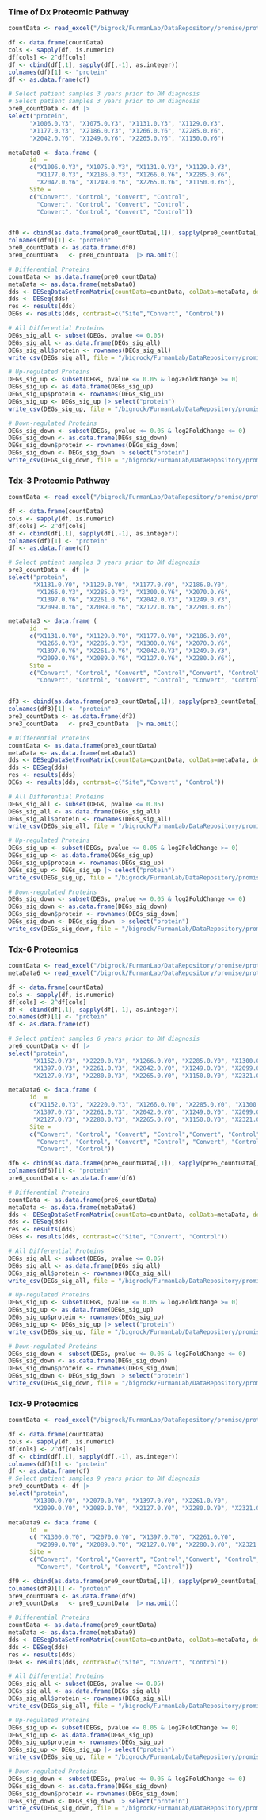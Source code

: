
### Time of Dx Proteomic Pathway
```r
countData <- read_excel("/bigrock/FurmanLab/DataRepository/promise/proteomics/promise_npx_trans.xlsx")

df <- data.frame(countData)
cols <- sapply(df, is.numeric)
df[cols] <- 2^df[cols]
df <- cbind(df[,1], sapply(df[,-1], as.integer))
colnames(df)[1] <- "protein"
df <- as.data.frame(df)

# Select patient samples 3 years prior to DM diagnosis
# Select patient samples 3 years prior to DM diagnosis
pre0_countData <- df |>
select("protein", 
      "X1006.0.Y3", "X1075.0.Y3", "X1131.0.Y3", "X1129.0.Y3",
      "X1177.0.Y3", "X2186.0.Y3", "X1266.0.Y6", "X2285.0.Y6", 
      "X2042.0.Y6", "X1249.0.Y6", "X2265.0.Y6", "X1150.0.Y6")

metaData0 <- data.frame (
      id  = 
      c("X1006.0.Y3", "X1075.0.Y3", "X1131.0.Y3", "X1129.0.Y3",
        "X1177.0.Y3", "X2186.0.Y3", "X1266.0.Y6", "X2285.0.Y6", 
        "X2042.0.Y6", "X1249.0.Y6", "X2265.0.Y6", "X1150.0.Y6"),
      Site = 
      c("Convert", "Control", "Convert", "Control",
        "Convert", "Control", "Convert", "Control",
        "Convert", "Control", "Convert", "Control"))


df0 <- cbind(as.data.frame(pre0_countData[,1]), sapply(pre0_countData[,-1], as.numeric))
colnames(df0)[1] <- "protein"
pre0_countData <- as.data.frame(df0)
pre0_countData   <- pre0_countData  |> na.omit()

# Differential Proteins 
countData <- as.data.frame(pre0_countData)
metaData <- as.data.frame(metaData0)
dds <- DESeqDataSetFromMatrix(countData=countData, colData=metaData, design=~Site, tidy = TRUE)
dds <- DESeq(dds)
res <- results(dds)
DEGs <- results(dds, contrast=c("Site","Convert", "Control"))

# All Differential Proteins
DEGs_sig_all <- subset(DEGs, pvalue <= 0.05)
DEGs_sig_all <- as.data.frame(DEGs_sig_all)
DEGs_sig_all$protein <- rownames(DEGs_sig_all)
write_csv(DEGs_sig_all, file = "/bigrock/FurmanLab/DataRepository/promise/proteomics/Pre0_DEP_all.csv")

# Up-regulated Proteins
DEGs_sig_up <- subset(DEGs, pvalue <= 0.05 & log2FoldChange >= 0)
DEGs_sig_up <- as.data.frame(DEGs_sig_up)
DEGs_sig_up$protein <- rownames(DEGs_sig_up)
DEGs_sig_up <- DEGs_sig_up |> select("protein")
write_csv(DEGs_sig_up, file = "/bigrock/FurmanLab/DataRepository/promise/proteomics/Pre0_DEP_up.csv")

# Down-regulated Proteins
DEGs_sig_down <- subset(DEGs, pvalue <= 0.05 & log2FoldChange <= 0)
DEGs_sig_down <- as.data.frame(DEGs_sig_down)
DEGs_sig_down$protein <- rownames(DEGs_sig_down)
DEGs_sig_down <- DEGs_sig_down |> select("protein")
write_csv(DEGs_sig_down, file = "/bigrock/FurmanLab/DataRepository/promise/proteomics/Pre0_DEP_down.csv")
```

### Tdx-3 Proteomic Pathway
```r
countData <- read_excel("/bigrock/FurmanLab/DataRepository/promise/proteomics/promise_npx_trans.xlsx")

df <- data.frame(countData)
cols <- sapply(df, is.numeric)
df[cols] <- 2^df[cols]
df <- cbind(df[,1], sapply(df[,-1], as.integer))
colnames(df)[1] <- "protein"
df <- as.data.frame(df)

# Select patient samples 3 years prior to DM diagnosis
pre3_countData <- df |>
select("protein", 
       "X1131.0.Y0", "X1129.0.Y0", "X1177.0.Y0", "X2186.0.Y0",
        "X1266.0.Y3", "X2285.0.Y3", "X1300.0.Y6", "X2070.0.Y6", 
        "X1397.0.Y6", "X2261.0.Y6", "X2042.0.Y3", "X1249.0.Y3", 
        "X2099.0.Y6", "X2089.0.Y6", "X2127.0.Y6", "X2280.0.Y6")

metaData3 <- data.frame (
      id  = 
      c("X1131.0.Y0", "X1129.0.Y0", "X1177.0.Y0", "X2186.0.Y0",
        "X1266.0.Y3", "X2285.0.Y3", "X1300.0.Y6", "X2070.0.Y6", 
        "X1397.0.Y6", "X2261.0.Y6", "X2042.0.Y3", "X1249.0.Y3", 
        "X2099.0.Y6", "X2089.0.Y6", "X2127.0.Y6", "X2280.0.Y6"),
      Site = 
      c("Convert", "Control", "Convert", "Control","Convert", "Control","Convert", "Control", 
        "Convert", "Control", "Convert", "Control", "Convert", "Control", "Convert", "Control"))


df3 <- cbind(as.data.frame(pre3_countData[,1]), sapply(pre3_countData[,-1], as.numeric))
colnames(df3)[1] <- "protein"
pre3_countData <- as.data.frame(df3)
pre3_countData   <- pre3_countData  |> na.omit()

# Differential Proteins 
countData <- as.data.frame(pre3_countData)
metaData <- as.data.frame(metaData3)
dds <- DESeqDataSetFromMatrix(countData=countData, colData=metaData, design=~Site, tidy = TRUE)
dds <- DESeq(dds)
res <- results(dds)
DEGs <- results(dds, contrast=c("Site","Convert", "Control"))

# All Differential Proteins
DEGs_sig_all <- subset(DEGs, pvalue <= 0.05)
DEGs_sig_all <- as.data.frame(DEGs_sig_all)
DEGs_sig_all$protein <- rownames(DEGs_sig_all)
write_csv(DEGs_sig_all, file = "/bigrock/FurmanLab/DataRepository/promise/proteomics/Pre3_DEP_all.csv")

# Up-regulated Proteins
DEGs_sig_up <- subset(DEGs, pvalue <= 0.05 & log2FoldChange >= 0)
DEGs_sig_up <- as.data.frame(DEGs_sig_up)
DEGs_sig_up$protein <- rownames(DEGs_sig_up)
DEGs_sig_up <- DEGs_sig_up |> select("protein")
write_csv(DEGs_sig_up, file = "/bigrock/FurmanLab/DataRepository/promise/proteomics/Pre3_DEP_up.csv")

# Down-regulated Proteins
DEGs_sig_down <- subset(DEGs, pvalue <= 0.05 & log2FoldChange <= 0)
DEGs_sig_down <- as.data.frame(DEGs_sig_down)
DEGs_sig_down$protein <- rownames(DEGs_sig_down)
DEGs_sig_down <- DEGs_sig_down |> select("protein")
write_csv(DEGs_sig_down, file = "/bigrock/FurmanLab/DataRepository/promise/proteomics/Pre3_DEP_down.csv")
```

### Tdx-6 Proteomics
```r
countData <- read_excel("/bigrock/FurmanLab/DataRepository/promise/proteomics/promise_npx_trans.xlsx")
metaData6 <- read_excel("/bigrock/FurmanLab/DataRepository/promise/proteomics/pre6_promise_dm.xlsx")

df <- data.frame(countData)
cols <- sapply(df, is.numeric)
df[cols] <- 2^df[cols]
df <- cbind(df[,1], sapply(df[,-1], as.integer))
colnames(df)[1] <- "protein"
df <- as.data.frame(df)

# Select patient samples 6 years prior to DM diagnosis
pre6_countData <- df |>
select("protein", 
       "X1152.0.Y3", "X2220.0.Y3", "X1266.0.Y0", "X2285.0.Y0", "X1300.0.Y3", "X2070.0.Y3",
       "X1397.0.Y3", "X2261.0.Y3", "X2042.0.Y0", "X1249.0.Y0", "X2099.0.Y3", "X2089.0.Y3",
       "X2127.0.Y3", "X2280.0.Y3", "X2265.0.Y0", "X1150.0.Y0", "X2321.0.Y3", "X2249.0.Y3")

metaData6 <- data.frame (
      id  = 
      c("X1152.0.Y3", "X2220.0.Y3", "X1266.0.Y0", "X2285.0.Y0", "X1300.0.Y3", "X2070.0.Y3",
       "X1397.0.Y3", "X2261.0.Y3", "X2042.0.Y0", "X1249.0.Y0", "X2099.0.Y3", "X2089.0.Y3",
       "X2127.0.Y3", "X2280.0.Y3", "X2265.0.Y0", "X1150.0.Y0", "X2321.0.Y3", "X2249.0.Y3"),
      Site = 
      c("Convert", "Control", "Convert", "Control","Convert", "Control","Convert", "Control", 
        "Convert", "Control", "Convert", "Control", "Convert", "Control", "Convert", "Control",
        "Convert", "Control"))

df6 <- cbind(as.data.frame(pre6_countData[,1]), sapply(pre6_countData[,-1], as.numeric))
colnames(df6)[1] <- "protein"
pre6_countData <- as.data.frame(df6)

# Differential Proteins 
countData <- as.data.frame(pre6_countData)
metaData <- as.data.frame(metaData6)
dds <- DESeqDataSetFromMatrix(countData=countData, colData=metaData, design=~Site, tidy = TRUE)
dds <- DESeq(dds)
res <- results(dds)
DEGs <- results(dds, contrast=c("Site", "Convert", "Control"))

# All Differential Proteins
DEGs_sig_all <- subset(DEGs, pvalue <= 0.05)
DEGs_sig_all <- as.data.frame(DEGs_sig_all)
DEGs_sig_all$protein <- rownames(DEGs_sig_all)
write_csv(DEGs_sig_all, file = "/bigrock/FurmanLab/DataRepository/promise/proteomics/Pre6_DEP_all.csv")

# Up-regulated Proteins
DEGs_sig_up <- subset(DEGs, pvalue <= 0.05 & log2FoldChange >= 0)
DEGs_sig_up <- as.data.frame(DEGs_sig_up)
DEGs_sig_up$protein <- rownames(DEGs_sig_up)
DEGs_sig_up <- DEGs_sig_up |> select("protein")
write_csv(DEGs_sig_up, file = "/bigrock/FurmanLab/DataRepository/promise/proteomics/Pre6_DEP_up.csv")

# Down-regulated Proteins
DEGs_sig_down <- subset(DEGs, pvalue <= 0.05 & log2FoldChange <= 0)
DEGs_sig_down <- as.data.frame(DEGs_sig_down)
DEGs_sig_down$protein <- rownames(DEGs_sig_down)
DEGs_sig_down <- DEGs_sig_down |> select("protein")
write_csv(DEGs_sig_down, file = "/bigrock/FurmanLab/DataRepository/promise/proteomics/Pre6_DEP_down.csv")
```

### Tdx-9 Proteomics
```r
countData <- read_excel("/bigrock/FurmanLab/DataRepository/promise/proteomics/promise_npx_trans.xlsx")

df <- data.frame(countData)
cols <- sapply(df, is.numeric)
df[cols] <- 2^df[cols]
df <- cbind(df[,1], sapply(df[,-1], as.integer))
colnames(df)[1] <- "protein"
df <- as.data.frame(df)
# Select patient samples 9 years prior to DM diagnosis
pre9_countData <- df |>
select("protein", 
       "X1300.0.Y0", "X2070.0.Y0", "X1397.0.Y0", "X2261.0.Y0",
       "X2099.0.Y0", "X2089.0.Y0", "X2127.0.Y0", "X2280.0.Y0", "X2321.0.Y0", "X2249.0.Y0")

metaData9 <- data.frame (
      id  = 
      c( "X1300.0.Y0", "X2070.0.Y0", "X1397.0.Y0", "X2261.0.Y0",
        "X2099.0.Y0", "X2089.0.Y0", "X2127.0.Y0", "X2280.0.Y0", "X2321.0.Y0", "X2249.0.Y0"),
      Site = 
      c("Convert", "Control","Convert", "Control","Convert", "Control", 
        "Convert", "Control", "Convert", "Control"))

df9 <- cbind(as.data.frame(pre9_countData[,1]), sapply(pre9_countData[,-1], as.numeric))
colnames(df9)[1] <- "protein"
pre9_countData <- as.data.frame(df9)
pre9_countData   <- pre9_countData  |> na.omit()

# Differential Proteins 
countData <- as.data.frame(pre9_countData)
metaData <- as.data.frame(metaData9)
dds <- DESeqDataSetFromMatrix(countData=countData, colData=metaData, design=~Site, tidy = TRUE)
dds <- DESeq(dds)
res <- results(dds)
DEGs <- results(dds, contrast=c("Site", "Convert", "Control"))

# All Differential Proteins
DEGs_sig_all <- subset(DEGs, pvalue <= 0.05)
DEGs_sig_all <- as.data.frame(DEGs_sig_all)
DEGs_sig_all$protein <- rownames(DEGs_sig_all)
write_csv(DEGs_sig_all, file = "/bigrock/FurmanLab/DataRepository/promise/proteomics/Pre9_DEP_all.csv")

# Up-regulated Proteins
DEGs_sig_up <- subset(DEGs, pvalue <= 0.05 & log2FoldChange >= 0)
DEGs_sig_up <- as.data.frame(DEGs_sig_up)
DEGs_sig_up$protein <- rownames(DEGs_sig_up)
DEGs_sig_up <- DEGs_sig_up |> select("protein")
write_csv(DEGs_sig_up, file = "/bigrock/FurmanLab/DataRepository/promise/proteomics/Pre9_DEP_up.csv")

# Down-regulated Proteins
DEGs_sig_down <- subset(DEGs, pvalue <= 0.05 & log2FoldChange <= 0)
DEGs_sig_down <- as.data.frame(DEGs_sig_down)
DEGs_sig_down$protein <- rownames(DEGs_sig_down)
DEGs_sig_down <- DEGs_sig_down |> select("protein")
write_csv(DEGs_sig_down, file = "/bigrock/FurmanLab/DataRepository/promise/proteomics/Pre9_DEP_down.csv")
```